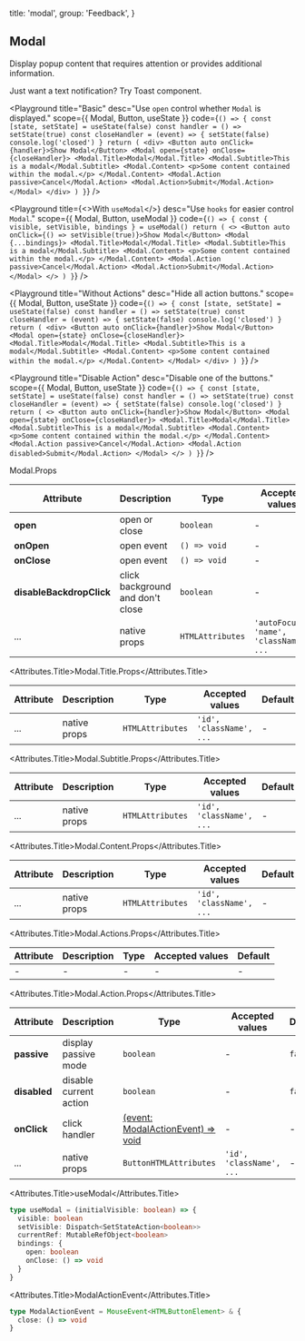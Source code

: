 
  title: 'modal',
  group: 'Feedback',
}

## Modal

Display popup content that requires attention or provides additional information.

<Note>
  Just want a text notification?
  Try <NextLink href="/en-us/components/toast"><Link color>Toast component</Link></NextLink>.
</Note>

<Playground
  title="Basic"
  desc="Use `open` control whether `Modal` is displayed."
  scope={{ Modal, Button, useState }}
  code={`
() => {
  const [state, setState] = useState(false)
  const handler = () => setState(true)
  const closeHandler = (event) => {
    setState(false)
    console.log('closed')
  }
  return (
    <div>
      <Button auto onClick={handler}>Show Modal</Button>
      <Modal open={state} onClose={closeHandler}>
        <Modal.Title>Modal</Modal.Title>
        <Modal.Subtitle>This is a modal</Modal.Subtitle>
        <Modal.Content>
          <p>Some content contained within the modal.</p>
        </Modal.Content>
        <Modal.Action passive>Cancel</Modal.Action>
        <Modal.Action>Submit</Modal.Action>
      </Modal>
    </div>
  )
}
`} />


<Playground
  title={<>With <Code>useModal</Code></>}
  desc="Use `hooks` for easier control `Modal`."
  scope={{ Modal, Button, useModal }}
  code={`
() => {
  const { visible, setVisible, bindings } = useModal()
  return (
    <>
      <Button auto onClick={() => setVisible(true)}>Show Modal</Button>
      <Modal {...bindings}>
        <Modal.Title>Modal</Modal.Title>
        <Modal.Subtitle>This is a modal</Modal.Subtitle>
        <Modal.Content>
          <p>Some content contained within the modal.</p>
        </Modal.Content>
        <Modal.Action passive>Cancel</Modal.Action>
        <Modal.Action>Submit</Modal.Action>
      </Modal>
    </>
  )
}
`} />

<Playground
  title="Without Actions"
  desc="Hide all action buttons."
  scope={{ Modal, Button, useState }}
  code={`
() => {
  const [state, setState] = useState(false)
  const handler = () => setState(true)
  const closeHandler = (event) => {
    setState(false)
    console.log('closed')
  }
  return (
    <div>
      <Button auto onClick={handler}>Show Modal</Button>
      <Modal open={state} onClose={closeHandler}>
        <Modal.Title>Modal</Modal.Title>
        <Modal.Subtitle>This is a modal</Modal.Subtitle>
        <Modal.Content>
          <p>Some content contained within the modal.</p>
        </Modal.Content>
      </Modal>
    </div>
  )
}
`} />

<Playground
  title="Disable Action"
  desc="Disable one of the buttons."
  scope={{ Modal, Button, useState }}
  code={`
() => {
  const [state, setState] = useState(false)
  const handler = () => setState(true)
  const closeHandler = (event) => {
    setState(false)
    console.log('closed')
  }
  return (
    <>
      <Button auto onClick={handler}>Show Modal</Button>
      <Modal open={state} onClose={closeHandler}>
        <Modal.Title>Modal</Modal.Title>
        <Modal.Subtitle>This is a modal</Modal.Subtitle>
        <Modal.Content>
          <p>Some content contained within the modal.</p>
        </Modal.Content>
        <Modal.Action passive>Cancel</Modal.Action>
        <Modal.Action disabled>Submit</Modal.Action>
      </Modal>
    </>
  )
}
`} />

<Attributes edit="/pages/en-us/components/modal.mdx">
<Attributes.Title>Modal.Props</Attributes.Title>

| Attribute | Description | Type | Accepted values | Default
| ---------- | ---------- | ---- |  -------------- | ------ |
| **open** | open or close | `boolean` | - | `false` |
| **onOpen** | open event | `() => void` | - | - |
| **onClose** | open event | `() => void` | - | - |
| **disableBackdropClick** | click background and don't close  | `boolean` | - | `false` |
| ... | native props | `HTMLAttributes` | `'autoFocus', 'name', 'className', ...` | - |

<Attributes.Title>Modal.Title.Props</Attributes.Title>

| Attribute | Description | Type | Accepted values | Default
| ---------- | ---------- | ---- |  -------------- | ------ |
| ... | native props | `HTMLAttributes` | `'id', 'className', ...` | - |

<Attributes.Title>Modal.Subtitle.Props</Attributes.Title>

| Attribute | Description | Type | Accepted values | Default
| ---------- | ---------- | ---- |  -------------- | ------ |
| ... | native props | `HTMLAttributes` | `'id', 'className', ...` | - |

<Attributes.Title>Modal.Content.Props</Attributes.Title>

| Attribute | Description | Type | Accepted values | Default
| ---------- | ---------- | ---- |  -------------- | ------ |
| ... | native props | `HTMLAttributes` | `'id', 'className', ...` | - |

<Attributes.Title>Modal.Actions.Props</Attributes.Title>

| Attribute | Description | Type | Accepted values | Default
| ---------- | ---------- | ---- |  -------------- | ------ |
| - | - | - | - | - |

<Attributes.Title>Modal.Action.Props</Attributes.Title>

| Attribute | Description | Type | Accepted values | Default
| ---------- | ---------- | ---- |  -------------- | ------ |
| **passive** | display passive mode | `boolean` | - | `false` |
| **disabled** | disable current action | `boolean` | - | `false` |
| **onClick** | click handler | [(event: ModalActionEvent) => void](#modalactionevent) | - | - |
| ... | native props | `ButtonHTMLAttributes` | `'id', 'className', ...` | - |

<Attributes.Title>useModal</Attributes.Title>

```ts
type useModal = (initialVisible: boolean) => {
  visible: boolean
  setVisible: Dispatch<SetStateAction<boolean>>
  currentRef: MutableRefObject<boolean>
  bindings: {
    open: boolean
    onClose: () => void
  }
}
```

<Attributes.Title>ModalActionEvent</Attributes.Title>

```ts
type ModalActionEvent = MouseEvent<HTMLButtonElement> & {
  close: () => void
}
```

</Attributes>

